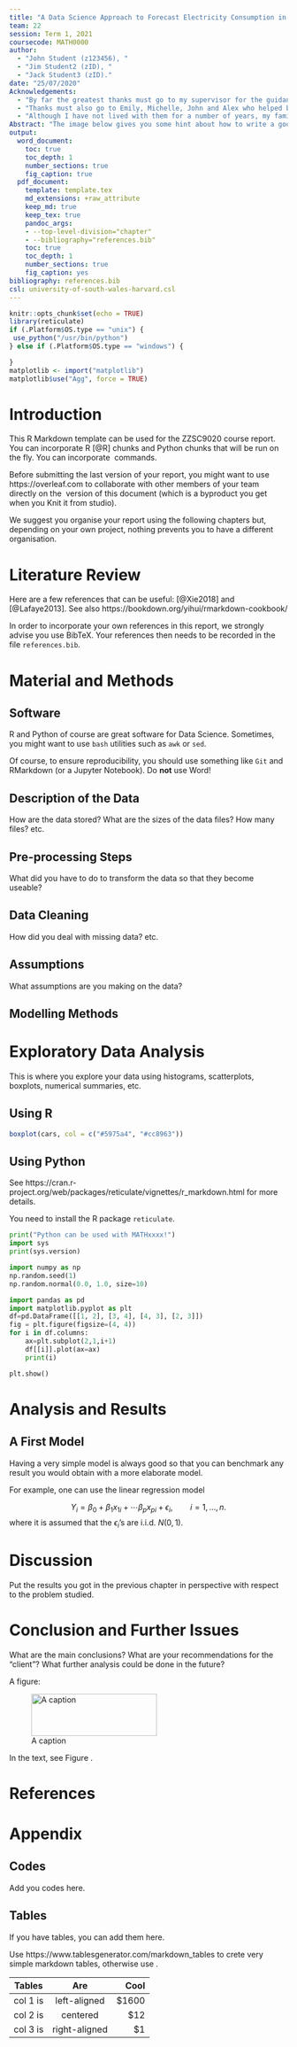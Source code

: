 ---
title: "A Data Science Approach to Forecast Electricity Consumption in Australia"
team: 22
session: Term 1, 2021
coursecode: MATH0000
author: 
  - "John Student (z123456), "
  - "Jim Student2 (zID), "
  - "Jack Student3 (zID)." 
date: "25/07/2020"
Acknowledgements: 
  - "By far the greatest thanks must go to my supervisor for the guidance, care and support they provided."
  - "Thanks must also go to Emily, Michelle, John and Alex who helped by proof-reading the document in the final stages of preparation."
  - "Although I have not lived with them for a number of years, my family also deserve many thanks for their encouragement. Thanks go to Robert Taggart for allowing his thesis style to be shamelessly copied."
Abstract: "The image below gives you some hint about how to write a good abstract.\\par  \\bigskip ![](good-abstract.png){width=10cm height=10cm}"
output:
  word_document:
    toc: true
    toc_depth: 1
    number_sections: true
    fig_caption: true
  pdf_document:
    template: template.tex
    md_extensions: +raw_attribute
    keep_md: true 
    keep_tex: true 
    pandoc_args:
    - --top-level-division="chapter"
    - --bibliography="references.bib"
    toc: true
    toc_depth: 1
    number_sections: true
    fig_caption: yes
bibliography: references.bib
csl: university-of-south-wales-harvard.csl
---

```{r setup, include=FALSE}
knitr::opts_chunk$set(echo = TRUE)
library(reticulate)
if (.Platform$OS.type == "unix") {
 use_python("/usr/bin/python")
} else if (.Platform$OS.type == "windows") {

}
matplotlib <- import("matplotlib")
matplotlib$use("Agg", force = TRUE)
```


# Introduction {.label:s-intro}

This R Markdown template can be used for the ZZSC9020 course report. You can incorporate R [@R] chunks and Python chunks that will be run on the fly. You can incorporate \LaTeX\ commands.

\bigskip

Before submitting the last version of your report, you might want to use https://overleaf.com to collaborate with other members of your team directly on the \LaTeX\ version of this document (which is a byproduct you get when you Knit it from studio).

\bigskip

We suggest you organise your report using the following chapters but, depending on your own project, nothing prevents you to have a different organisation.

# Literature Review

Here are a few references that can be useful: [@Xie2018] and [@Lafaye2013]. See also https://bookdown.org/yihui/rmarkdown-cookbook/

\bigskip

In order to incorporate your own references in this report, we strongly advise you use BibTeX. Your references then needs to be recorded in the file `references.bib`.


# Material and Methods

## Software

R and Python of course are great software for Data Science. Sometimes, you might want to use `bash` utilities such as `awk` or `sed`.

Of course, to ensure reproducibility, you should use something like `Git` and RMarkdown (or a Jupyter Notebook). Do **not** use Word!

## Description of the Data

How are the data stored? What are the sizes of the data files? How many files? etc.

## Pre-processing Steps

What did you have to do to transform the data so that they become useable?

## Data Cleaning

How did you deal with missing data? etc. 

## Assumptions

What assumptions are you making on the data?

## Modelling Methods

# Exploratory Data Analysis

This is where you explore your data using histograms, scatterplots, boxplots, numerical summaries, etc.

## Using R {.fragile}

```{r}
boxplot(cars, col = c("#5975a4", "#cc8963"))
```

## Using Python {.fragile}

See https://cran.r-project.org/web/packages/reticulate/vignettes/r_markdown.html for more details.

\bigskip

You need to install the R package `reticulate`.

```{python eval = !is.null(reticulate:::py_discover_config())}
print("Python can be used with MATHxxxx!")
import sys
print(sys.version)
```


```{python}
import numpy as np
np.random.seed(1)
np.random.normal(0.0, 1.0, size=10)
```

```{python, engine.path = py_discover_config()$pythonhome}
import pandas as pd
import matplotlib.pyplot as plt
df=pd.DataFrame([[1, 2], [3, 4], [4, 3], [2, 3]])
fig = plt.figure(figsize=(4, 4))
for i in df.columns:
    ax=plt.subplot(2,1,i+1) 
    df[[i]].plot(ax=ax)
    print(i)

plt.show()
```


# Analysis and Results

## A First Model

Having a very simple model is always good so that you can benchmark any result you would obtain with a more elaborate model.

\bigskip

For example, one can use the linear regression model

$$
Y_i = \beta_0 + \beta_1 x_{1i} + \cdots \beta_p x_{pi} + \epsilon_i, \qquad i=1,\ldots,n.
$$
where it is assumed that the $\epsilon_i$'s are i.i.d.\ $N(0,1)$.

# Discussion

Put the results you got in the previous chapter in perspective with respect to the problem studied.

# Conclusion and Further Issues {.label:ccl}

What are the main conclusions? What are your recommendations for the "client"? What further analysis could be done in the future?

A figure:

![A caption \label{myfigure}](unsw-logo.png){width="6cm" height="2cm"}

In the text, see Figure \ref{myfigure}.


# References {-}

<div id="refs"></div>

\bibliographystyle{elsarticle-harv}
\bibliography{references}

# Appendix {-}

## **Codes** {-}

Add you codes here.

## **Tables** {-}

If you have tables, you can add them here.

Use https://www.tablesgenerator.com/markdown_tables to crete very simple markdown tables, otherwise use \LaTeX.

| Tables   |      Are      |  Cool |
|----------|:-------------:|------:|
| col 1 is |  left-aligned | $1600 |
| col 2 is |    centered   |   $12 |
| col 3 is | right-aligned |    $1 |



